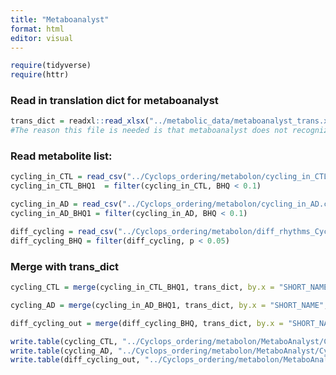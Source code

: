 ```yaml
---
title: "Metaboanalyst"
format: html
editor: visual
---
```


```r
require(tidyverse)
require(httr)
```

### Read in translation dict for metaboanalyst

```r
trans_dict = readxl::read_xlsx("../metabolic_data/metaboanalyst_trans.xlsx")
#The reason this file is needed is that metaboanalyst does not recognize all of the compound names provided by metabolon. This file was generated in the following way: I took metabolon_data_key HMDB ID's and converted them to compound IDs with MetaboAnalyst. But not all of the compoounds had HMDB IDs. Of these, I converted the pubChem IDs given in the metabolon_data_key to compound names in metaboAnalyst. 
```

### Read metabolite list:

```r
cycling_in_CTL = read_csv("../Cyclops_ordering/metabolon/cycling_in_CTL.csv", show_col_types = F)
cycling_in_CTL_BHQ1  = filter(cycling_in_CTL, BHQ < 0.1)

cycling_in_AD = read_csv("../Cyclops_ordering/metabolon/cycling_in_AD.csv",show_col_types = F)
cycling_in_AD_BHQ1 = filter(cycling_in_AD, BHQ < 0.1)

diff_cycling = read_csv("../Cyclops_ordering/metabolon/diff_rhythms_CyclingBHQ1.csv", show_col_types = F)
diff_cycling_BHQ = filter(diff_cycling, p < 0.05)
```

### Merge with trans_dict

```r
cycling_CTL = merge(cycling_in_CTL_BHQ1, trans_dict, by.x = "SHORT_NAME", by.y = "SHORT_NAME_Metabolon", suffixes = "_metaboAnalyst")

cycling_AD = merge(cycling_in_AD_BHQ1, trans_dict, by.x = "SHORT_NAME", by.y = "SHORT_NAME_Metabolon", suffixes = "_metaboAnalyst")

diff_cycling_out = merge(diff_cycling_BHQ, trans_dict, by.x = "SHORT_NAME", by.y = "SHORT_NAME_Metabolon", suffixes = "_metaboAnalyst")

write.table(cycling_CTL, "../Cyclops_ordering/metabolon/MetaboAnalyst/Cycling_in_CTL_BHQ1.csv", sep = ',', row.names = F)
write.table(cycling_AD, "../Cyclops_ordering/metabolon/MetaboAnalyst/Cycling_in_AD_BHQ1.csv", sep = ',', row.names = F)
write.table(diff_cycling_out, "../Cyclops_ordering/metabolon/MetaboAnalyst/Diff_cycling_p05.csv", sep = ',', row.names = F)
```

```         
```
